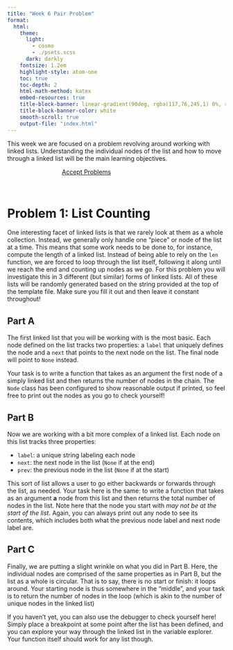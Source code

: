 ```yaml
---
title: "Week 6 Pair Problem"
format:
  html:
    theme:
      light: 
        - cosmo
        - ./psets.scss
      dark: darkly
    fontsize: 1.2em
    highlight-style: atom-one
    toc: true
    toc-depth: 2
    html-math-method: katex
    embed-resources: true
    title-block-banner: linear-gradient(90deg, rgba(117,76,245,1) 0%, rgba(0,212,255,1) 100%)
    title-block-banner-color: white
    smooth-scroll: true
    output-file: "index.html"
---
```


This week we are focused on a problem revolving around working with linked lists. Understanding the individual nodes of the list and how to move through a linked list will be the main learning objectives.

```{=html}
<a href='' target="_blank" class="btn btn-info" style='margin:auto; display: block; width:50%;'>Accept Problems</a>
```
<br>


# Problem 1: List Counting
One interesting facet of linked lists is that we rarely look at them as a whole collection. Instead, we generally only handle one "piece" or node of the list at a time. This means that some work needs to be done to, for instance, compute the length of a linked list. Instead of being able to rely on the `len` function, we are forced to loop through the list itself, following it along until we reach the end and counting up nodes as we go. For this problem you will investigate this in 3 different (but similar) forms of linked lists. All of these lists will be randomly generated based on the string provided at the top of the template file. Make sure you fill it out and then leave it constant throughout!

## Part A
The first linked list that you will be working with is the most basic. Each node defined on the list tracks two properties: a `label` that uniquely defines the node and a `next` that points to the next node on the list. The final node will point to `None` instead.

Your task is to write a function that takes as an argument the first node of a simply linked list and then returns the number of nodes in the chain. The `Node` class has been configured to show reasonable output if printed, so feel free to print out the nodes as you go to check yourself!

## Part B{#sec-b}
Now we are working with a bit more complex of a linked list. Each node on this list tracks three properties:

- `label`: a unique string labeling each node
- `next`: the next node in the list (`None` if at the end)
- `prev`: the previous node in the list (`None` if at the start)

This sort of list allows a user to go either backwards or forwards through the list, as needed. Your task here is the same: to write a function that takes as an argument **a** node from this list and then returns the total number of nodes in the list. Note here that the node you start with _may not be at the start of the list_. Again, you can always print out any node to see its contents, which includes both what the previous node label and next node label are.

## Part C
Finally, we are putting a slight wrinkle on what you did in Part B. Here, the individual nodes are comprised of the same properties as in Part B, but the list as a whole is circular. That is to say, there is no start or finish: it loops around. Your starting node is thus somewhere in the "middle", and your task is to return the number of nodes in the loop (which is akin to the number of unique nodes in the linked list)

If you haven't yet, you can also use the debugger to check yourself here! Simply place a breakpoint at some point after the list has been defined, and you can explore your way through the linked list in the variable explorer. Your function itself should work for any list though.
